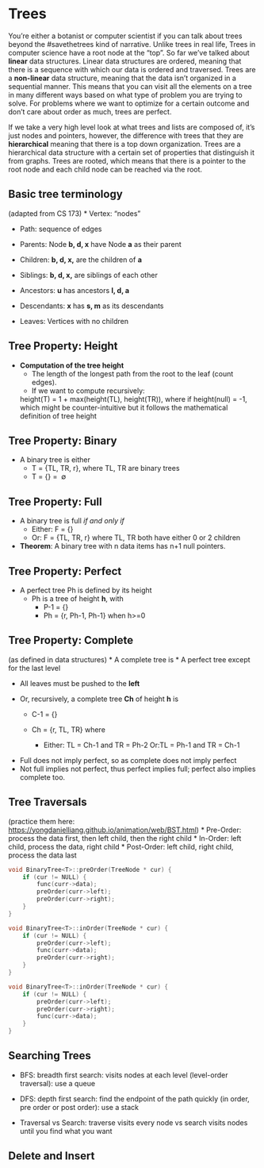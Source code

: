# Trees
You're either a botanist or computer scientist if you can talk about trees beyond the #savethetrees kind of narrative. Unlike trees in real life, Trees in computer science have a root node at the "top". So far we've talked about **linear** data structures. Linear data structures are ordered, meaning that there is a sequence with which our data is ordered and traversed. Trees are a **non-linear** data structure, meaning that the data isn't organized in a sequential manner. This means that you can visit all the elements on a tree in many different ways based on what type of problem you are trying to solve. For problems where we want to optimize for a certain outcome and don't care about order as much, trees are perfect. 

If we take a very high level look at what trees and lists are composed of, it's just nodes and pointers, however, the difference with trees that they are **hierarchical** meaning that there is a top down organization. 
Trees are a hierarchical data structure with a certain set of properties that distinguish it from graphs. Trees are rooted, which means that there is a pointer to the root node and each child node can be reached via the root. 

<!-- not sure how much detail we want here -->
## Basic tree terminology 
(adapted from CS 173)
* Vertex: “nodes”

* Path: sequence of edges

* Parents: Node **b, d, x** have Node **a** as their parent

* Children: **b, d, x,** are the children of **a**

* Siblings: **b, d, x,** are siblings of each other

* Ancestors: **u** has ancestors **l, d, a**

* Descendants: **x** has **s, m** as its descendants

* Leaves: Vertices with no children

## Tree Property: Height
* **Computation of the tree height**
    * The length of the longest path from the root to the leaf (count edges).
    * If we want to compute recursively:
    
    height(T) = 1 + max(height(TL), height(TR)), where if height(null) = -1, which might be counter-intuitive but it follows the mathematical definition of tree height

## Tree Property: Binary
* A binary tree is either
    * T = \{TL, TR, r\}, where TL, TR are binary trees
    * T = \{\} = \ $\emptyset$ 
    
## Tree Property: Full
* A binary tree is full *if and only if*
    * Either: F = {}
    * Or: F = {TL, TR, r} where TL, TR both have either 0 or 2 children
* **Theorem**: A binary tree with n data items has n+1 null pointers.


            
## Tree Property: Perfect
* A perfect tree Ph is defined by its height
    * Ph is a tree of height **h**, with
        * P-1 = {}
        * Ph = {r, Ph-1, Ph-1} when h>=0


        
## Tree Property: Complete 
(as defined in data structures)
* A complete tree is
  * A perfect tree except for the last level

  * All leaves must be pushed to the **left**
  
  * Or, recursively, a complete tree **Ch** of height **h** is
    * C-1 = {}
    
    * Ch = {r, TL, TR} where
      * Either: TL = Ch-1 and TR = Ph-2
      Or:TL = Ph-1 and TR = Ch-1
        


<!-- make a diagram to explain this -->
* Full does not imply perfect, so as complete does not imply perfect
* Not full implies not perfect, thus perfect implies full; perfect also implies complete too.

## Tree Traversals
<!--add some description about traversals here instead of bullet points-->
(practice them here: [https://yongdanielliang.github.io/animation/web/BST.html](https://yongdanielliang.github.io/animation/web/BST.html))
* Pre-Order: process the data first, then left child, then the right child
* In-Order: left child, process the data, right child
* Post-Order: left child, right child, process the data last
    
```c++
void BinaryTree<T>::preOrder(TreeNode * cur) {
    if (cur != NULL) {
        func(curr->data);
        preOrder(curr->left);
        preOrder(curr->right);
    }
}

void BinaryTree<T>::inOrder(TreeNode * cur) {
    if (cur != NULL) {
        preOrder(curr->left);
        func(curr->data);
        preOrder(curr->right);
    }
}

void BinaryTree<T>::inOrder(TreeNode * cur) {
    if (cur != NULL) {
        preOrder(curr->left);
        preOrder(curr->right);
        func(curr->data);
    }
}
```

## Searching Trees
<!-- add better descriptions here -->

* BFS: breadth first search: visits nodes at each level (level-order traversal): use a queue
    
* DFS: depth first search: find the endpoint of the path quickly (in order, pre order or post order): use a stack

* Traversal vs Search: traverse visits every node vs search visits nodes until you find what you want

## Delete and Insert
<!--stopped here-->

